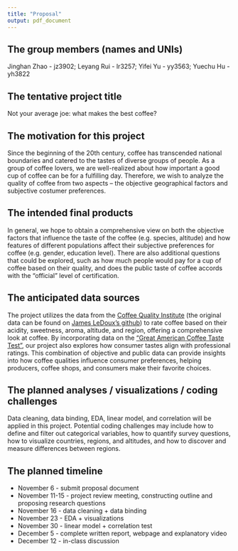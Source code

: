 ```yaml
---
title: "Proposal"
output: pdf_document
---
```


## The group members (names and UNIs)

Jinghan Zhao - jz3902; Leyang Rui - lr3257; Yifei Yu - yy3563; Yuechu Hu - yh3822


## The tentative project title

Not your average joe: what makes the best coffee?


## The motivation for this project

Since the beginning of the 20th century, coffee has transcended national boundaries and catered to the tastes of diverse groups of people. As a group of coffee lovers, we are well-realized about how important a good cup of coffee can be for a fulfilling day. Therefore, we wish to analyze the quality of coffee from two aspects -- the objective geographical factors and subjective costumer preferences.


## The intended final products

In general, we hope to obtain a comprehensive view on both the objective factors that influence the taste of the coffee (e.g. species, altitude) and how features of different populations affect their subjective preferences for coffee (e.g. gender, education level). There are also additional questions that could be explored, such as how much people would pay for a cup of coffee based on their quality, and does the public taste of coffee accords with the "official" level of certification. 


## The anticipated data sources

The project utilizes the data from the [Coffee Quality Institute](https://database.coffeeinstitute.org/) (the original data can be found on [James LeDoux's github](https://github.com/jldbc/coffee-quality-database)) to rate coffee based on their acidity, sweetness, aroma, altitude, and region, offering a comprehensive look at coffee. By incorporating data on the ["Great American Coffee Taste Test"](https://www.youtube.com/watch?v=bMOOQfeloH0), our project also explores how consumer tastes align with professional ratings. This combination of objective and public data can provide insights into how coffee qualities influence consumer preferences, helping producers, coffee shops, and consumers make their favorite choices.


## The planned analyses / visualizations / coding challenges

Data cleaning, data binding, EDA, linear model, and correlation will be applied in this project. Potential coding challenges may include how to define and filter out categorical variables, how to quantify survey questions, how to visualize countries, regions, and altitudes, and how to discover and measure differences between regions.


## The planned timeline

* November 6 - submit proposal document
* November 11-15 - project review meeting, constructing outline and proposing research questions
* November 16 - data cleaning + data binding
* November 23 - EDA + visualizations
* November 30 - linear model + correlation test
* December 5 - complete written report, webpage and explanatory video
* December 12 - in-class discussion

